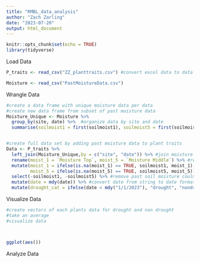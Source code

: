 ```yaml
---
title: "RMBL_data_analysis"
author: "Zach Zarling"
date: "2023-07-20"
output: html_document
---
```


```r
knitr::opts_chunk$set(echo = TRUE)
library(tidyverse)
```

Load Data

```r
P_traits <- read_csv("ZZ_planttraits.csv") #convert excel data to data frame

Moisture <- read_csv("PastMoistureData.csv")

```

Wrangle Data

```r
#create a data frame with unique moisture data per data
#create new data frame from subset of past moisture data
Moisture_Unique <- Moisture %>% 
  group_by(site, date) %>%  #organize data by site and date
  summarise(soilmoist1 = first(soilmoist1), soilmoist5 = first(soilmoist5)) #extract the first moisture data point from days with multiple entires


#create full data set by adding past moisture data to plant traits
Data <- P_traits %>% 
  left_join(Moisture_Unique,by = c("site", "date")) %>% #join moisture data to rows with the same date and site
  rename(moist_1 = `Moisture Top`, moist_5 = `Moisture Middle`) %>% #rename column names for coding simplicity
  mutate(moist_1 = ifelse(is.na(moist_1) == TRUE, soilmoist1, moist_1), #add soil moisture data to rows lacking moisture data
         moist_5 = ifelse(is.na(moist_5) == TRUE, soilmoist5, moist_5)) %>%
  select(-soilmoist1, -soilmoist5) %>% #remove past soil moisture coulmns from data
  mutate(date = mdy(date)) %>% #convert date from string to date format
  mutate(drought_cat = ifelse(date < mdy("1/1/2023"), "drought", "nondrought")) #create new variable for drought and non drought years and assign drought to pre 2023 years
```

Visualize Data

```r

#create vectors of each plants data for drought and non drought
#take an average
#visualize data



ggplot(aes())
```

Analyze Data
